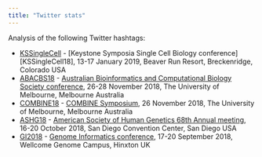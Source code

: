 ```yaml
---
title: "Twitter stats"
---
```


Analysis of the following Twitter hashtags:

* [KSSingleCell](KSSingleCell19.html) - [Keystone Symposia Single Cell Biology conference][KSSingleCell18], 13-17 January 2019, Beaver Run Resort, Breckenridge, Colorado USA
* [ABACBS18](ABACBS18.html) - [Australian Bioinformatics and Computational Biology Society conference][ABACBS18], 26-28 November 2018, The University of Melbourne, Melbourne Australia
* [COMBINE18](COMBINE18.html) - [COMBINE Symposium][COMBINE18], 26 November 2018, The University of Melbourne, Melbourne Australia
* [ASHG18](ASHG18.html) - [American Society of Human Genetics 68th Annual meeting][ASHG18], 16-20 October 2018, San Diego Convention Center, San Diego USA
* [GI2018](gi2018.html) - [Genome Informatics conference][GI2018], 17-20
  September 2018, Wellcome Genome Campus, Hinxton UK

[KSSingleCell19]: http://www.keystonesymposia.org/19L1 "KSSingleCell19"
[ABACBS18]: https://www.abacbs.org/conference2018/about/ "ABACBS 2018"
[COMBINE18]: https://combine.org.au/symposium-2018/ "COMBINE18"
[ASHG18]: https://www.ashg.org/2018meeting/index.shtml "ASHG 2018"
[GI2018]: https://coursesandconferences.wellcomegenomecampus.org/our-events/genome-informatics-2018/ "Genome Informatics 2018"
